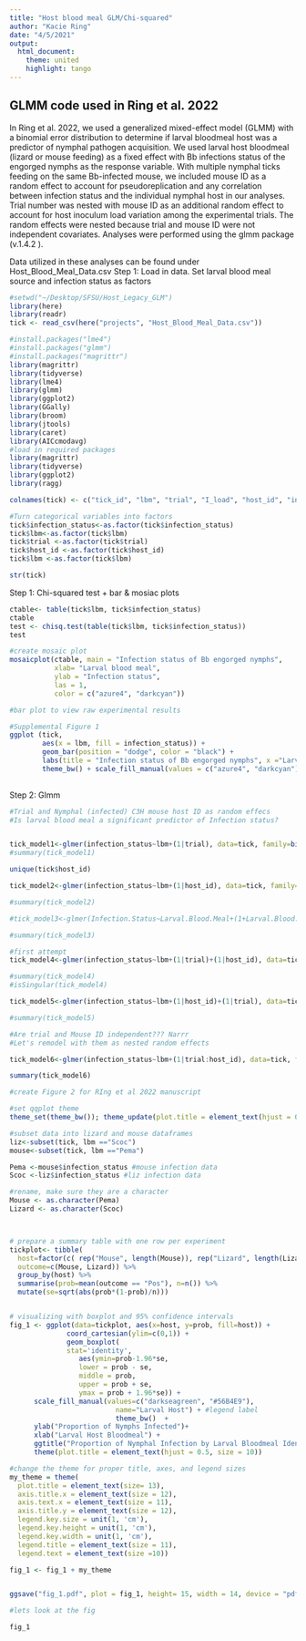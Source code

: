 ```yaml
---
title: "Host blood meal GLM/Chi-squared"
author: "Kacie Ring"
date: "4/5/2021"
output:
  html_document:
    theme: united
    highlight: tango
---
```


## GLMM code used in Ring et al. 2022

In Ring et al. 2022, we used a generalized mixed-effect model (GLMM) with a binomial error distribution to determine if larval bloodmeal host was a predictor of nymphal pathogen acquisition. We used larval host bloodmeal (lizard or mouse feeding) as a fixed effect with Bb infections status of the engorged nymphs as the response variable. With multiple nymphal ticks feeding on the same Bb-infected mouse, we included mouse ID as a random effect to account for pseudoreplication and any correlation between infection status and the individual nymphal host in our analyses. Trial number was nested with mouse ID as an additional random effect to account for host inoculum load variation among the experimental trials. The random effects were nested because trial and mouse ID were not independent covariates. Analyses were performed using the glmm package (v.1.4.2 ).

Data utilized in these analyses can be found under Host_Blood_Meal_Data.csv
Step 1: Load in data. Set larval blood meal source and infection status as factors 

```r

#setwd("~/Desktop/SFSU/Host_Legacy_GLM")
library(here)
library(readr)
tick <- read_csv(here("projects", "Host_Blood_Meal_Data.csv"))

#install.packages("lme4")
#install.packages("glmm")
#install.packages("magrittr")
library(magrittr)
library(tidyverse)
library(lme4)
library(glmm)
library(ggplot2)
library(GGally)
library(broom)
library(jtools)
library(caret)
library(AICcmodavg)
#load in required packages 
library(magrittr)
library(tidyverse)
library(ggplot2)
library(ragg)


```


```r

colnames(tick) <- c("tick_id", "lbm", "trial", "I_load", "host_id", "infection_status","path_load", "rick_qpcr")

#Turn categorical variables into factors 
tick$infection_status<-as.factor(tick$infection_status)
tick$lbm<-as.factor(tick$lbm)
tick$trial <-as.factor(tick$trial)
tick$host_id <-as.factor(tick$host_id)
tick$lbm <-as.factor(tick$lbm)

str(tick)
```



Step 1: Chi-squared test + bar & mosiac plots 
```r
ctable<- table(tick$lbm, tick$infection_status)
ctable
test <- chisq.test(table(tick$lbm, tick$infection_status))
test

#create mosaic plot 
mosaicplot(ctable, main = "Infection status of Bb engorged nymphs",
           xlab= "Larval blood meal",
           ylab = "Infection status",
           las = 1,
           color = c("azure4", "darkcyan"))
```


```r
#bar plot to view raw experimental results

#Supplemental Figure 1 
ggplot (tick, 
        aes(x = lbm, fill = infection_status)) + 
        geom_bar(position = "dodge", color = "black") + 
        labs(title = "Infection status of Bb engorged nymphs", x ="Larval host   blooodmeal", y = "Tick count", fill = "Infection status") + 
        theme_bw() + scale_fill_manual(values = c("azure4", "darkcyan")) 
       
```


Step 2: Glmm
```r
#Trial and Nymphal (infected) C3H mouse host ID as random effecs 
#Is larval blood meal a significant predictor of Infection status? 


tick_model1<-glmer(infection_status~lbm+(1|trial), data=tick, family=binomial(link="logit"))
#summary(tick_model1)
```

```r
unique(tick$host_id)

tick_model2<-glmer(infection_status~lbm+(1|host_id), data=tick, family=binomial(link="logit"))

#summary(tick_model2)

#tick_model3<-glmer(Infection.Status~Larval.Blood.Meal+(1+Larval.Blood.Meal|Trial)+(1+Larval.Blood.Meal|HostID), data=tick, family=binomial(link="logit"))

#summary(tick_model3)
```

```r
#first attempt
tick_model4<-glmer(infection_status~lbm+(1|trial)+(1|host_id), data=tick, family=binomial(link="logit"))

#summary(tick_model4)
#isSingular(tick_model4)
```

```r
tick_model5<-glmer(infection_status~lbm+(1|host_id)+(1|trial), data=tick, family=binomial(link="logit"))

#summary(tick_model5)

#Are trial and Mouse ID independent??? Narrr
#Let's remodel with them as nested random effects

tick_model6<-glmer(infection_status~lbm+(1|trial:host_id), data=tick, family=binomial(link="logit"))

summary(tick_model6)

```



```r
#create Figure 2 for RIng et al 2022 manuscript 

#set qqplot theme 
theme_set(theme_bw()); theme_update(plot.title = element_text(hjust = 0.5))

#subset data into lizard and mouse dataframes 
liz<-subset(tick, lbm =="Scoc")
mouse<-subset(tick, lbm =="Pema")

Pema <-mouse$infection_status #mouse infection data
Scoc <-liz$infection_status #liz infection data

#rename, make sure they are a character 
Mouse <- as.character(Pema)
Lizard <- as.character(Scoc)



# prepare a summary table with one row per experiment
tickplot<- tibble(
  host=factor(c( rep("Mouse", length(Mouse)), rep("Lizard", length(Lizard)))), 
  outcome=c(Mouse, Lizard)) %>%
  group_by(host) %>%
  summarise(prob=mean(outcome == "Pos"), n=n()) %>%
  mutate(se=sqrt(abs(prob*(1-prob)/n)))


# visualizing with boxplot and 95% confidence intervals
fig_1 <- ggplot(data=tickplot, aes(x=host, y=prob, fill=host)) + 
              coord_cartesian(ylim=c(0,1)) + 
              geom_boxplot(
              stat='identity',
                 aes(ymin=prob-1.96*se, 
                 lower = prob - se,
                 middle = prob,
                 upper = prob + se,
                 ymax = prob + 1.96*se)) + 
      scale_fill_manual(values=c("darkseagreen", "#56B4E9"), 
                          name="Larval Host") + #legend label 
                          theme_bw()  + 
      ylab("Proportion of Nymphs Infected")+
      xlab("Larval Host Bloodmeal") +
      ggtitle("Proportion of Nymphal Infection by Larval Bloodmeal Identity") +
      theme(plot.title = element_text(hjust = 0.5, size = 10))

#change the theme for proper title, axes, and legend sizes 
my_theme = theme(
  plot.title = element_text(size= 13),
  axis.title.x = element_text(size = 12),
  axis.text.x = element_text(size = 11),
  axis.title.y = element_text(size = 12), 
  legend.key.size = unit(1, 'cm'),
  legend.key.height = unit(1, 'cm'),
  legend.key.width = unit(1, 'cm'),
  legend.title = element_text(size = 11),
  legend.text = element_text(size =10))

fig_1 <- fig_1 + my_theme


ggsave("fig_1.pdf", plot = fig_1, height= 15, width = 14, device = "pdf", units = "cm", dpi = 500)


```


```r
#lets look at the fig 

fig_1

```



